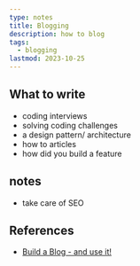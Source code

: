 ```yaml
---
type: notes
title: Blogging
description: how to blog
tags:
  - blogging
lastmod: 2023-10-25
---
```


## What to write

- coding interviews
- solving coding challenges
- a design pattern/ architecture
- how to articles
- how did you build a feature

## notes

- take care of SEO

## References

- [Build a Blog - and use it!](https://youtu.be/XYIJBR7ZR1w?si=rv2vn2JM3KV4NO3D)
